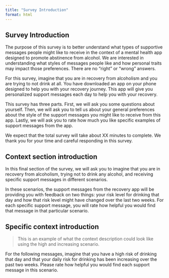 ---
title: "Survey Introduction"
format: html
---

## Survey Introduction

The purpose of this survey is to better understand what types of supportive messages people might like to receive in the context of a mental health app designed to promote abstinence from alcohol. We are interested in understanding what styles of messages people like and how personal traits may impact those preferences. There are no "right" or "wrong" answers.

For this survey, imagine that you are in recovery from alcoholism and you are trying to not drink at all. You have downloaded an app on your phone designed to help you with your recovery journey. This app will give you personalized support messages each day to help you with your recovery. 

This survey has three parts. First, we will ask you some questions about yourself. Then, we will ask you to tell us about your general preferences about the style of the support messages you might like to receive from this app. Lastly, we will ask you to rate how much you like specific examples of support messages from the app.

We expect that the total survey will take about XX minutes to complete.  We thank you for your time and careful responding in this survey.

## Context section introduction

In this final section of the survey, we will ask you to imagine that you are in recovery from alcoholism, trying not to drink any alcohol, and receiving specific support messages in different scenarios.

In these scenarios, the support messages from the recovery app will be providing you with feedback on two things: your risk level for drinking that day and how that risk level might have changed over the last two weeks.  For each specific support message, you will rate how helpful you would find that message in that particular scenario.

## Specific context introduction

> This is an example of what the context description could look like using the high and increasing scenario.

For the following messages, imagine that you have a high risk of drinking that day and that your daily risk for drinking has been increasing over the past two weeks. Please rate how helpful you would find each support message in this scenario.
